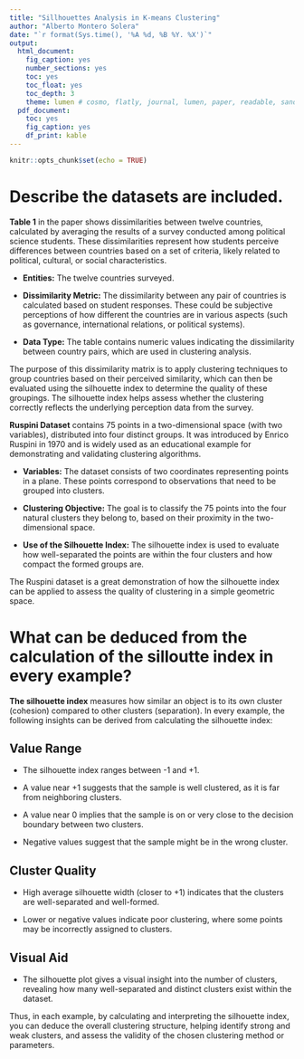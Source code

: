 ```yaml
---
title: "Sillhouettes Analysis in K-means Clustering"
author: "Alberto Montero Solera"
date: "`r format(Sys.time(), '%A %d, %B %Y. %X')`"
output:
  html_document:
    fig_caption: yes
    number_sections: yes
    toc: yes
    toc_float: yes
    toc_depth: 3
    theme: lumen # cosmo, flatly, journal, lumen, paper, readable, sandstone, simplex, spacelab, yeti
  pdf_document:
    toc: yes
    fig_caption: yes
    df_print: kable
---
```


```r
knitr::opts_chunk$set(echo = TRUE)
```

# Describe the datasets are included.

**Table 1** in the paper shows dissimilarities between twelve countries, calculated by averaging the results of a survey conducted among political science students. These dissimilarities represent how students perceive differences between countries based on a set of criteria, likely related to political, cultural, or social characteristics.

- **Entities:** The twelve countries surveyed.

- **Dissimilarity Metric:** The dissimilarity between any pair of countries is calculated based on student responses. These could be subjective perceptions of how different the countries are in various aspects (such as governance, international relations, or political systems).

- **Data Type:** The table contains numeric values indicating the dissimilarity between country pairs, which are used in clustering analysis.

The purpose of this dissimilarity matrix is to apply clustering techniques to group countries based on their perceived similarity, which can then be evaluated using the silhouette index to determine the quality of these groupings. The silhouette index helps assess whether the clustering correctly reflects the underlying perception data from the survey.

**Ruspini Dataset** contains 75 points in a two-dimensional space (with two variables), distributed into four distinct groups. It was introduced by Enrico Ruspini in 1970 and is widely used as an educational example for demonstrating and validating clustering algorithms.

- **Variables:** The dataset consists of two coordinates representing points in a plane. These points correspond to observations that need to be grouped into clusters.

- **Clustering Objective:** The goal is to classify the 75 points into the four natural clusters they belong to, based on their proximity in the two-dimensional space.

- **Use of the Silhouette Index:** The silhouette index is used to evaluate how well-separated the points are within the four clusters and how compact the formed groups are.

The Ruspini dataset is a great demonstration of how the silhouette index can be applied to assess the quality of clustering in a simple geometric space.

# What can be deduced from the calculation of the silloutte index in every example? {.tabset .tabset-fade .tabset-pills}

**The silhouette index** measures how similar an object is to its own cluster (cohesion) compared to other clusters (separation). In every example, the following insights can be derived from calculating the silhouette index:

## Value Range

- The silhouette index ranges between -1 and +1.

- A value near +1 suggests that the sample is well clustered, as it is far from neighboring clusters.

- A value near 0 implies that the sample is on or very close to the decision boundary between two clusters.

- Negative values suggest that the sample might be in the wrong cluster.

## Cluster Quality

- High average silhouette width (closer to +1) indicates that the clusters are well-separated and well-formed.

- Lower or negative values indicate poor clustering, where some points may be incorrectly assigned to clusters.

## Visual Aid

- The silhouette plot gives a visual insight into the number of clusters, revealing how many well-separated and distinct clusters exist within the dataset.

Thus, in each example, by calculating and interpreting the silhouette index, you can deduce the overall clustering structure, helping identify strong and weak clusters, and assess the validity of the chosen clustering method or parameters.
